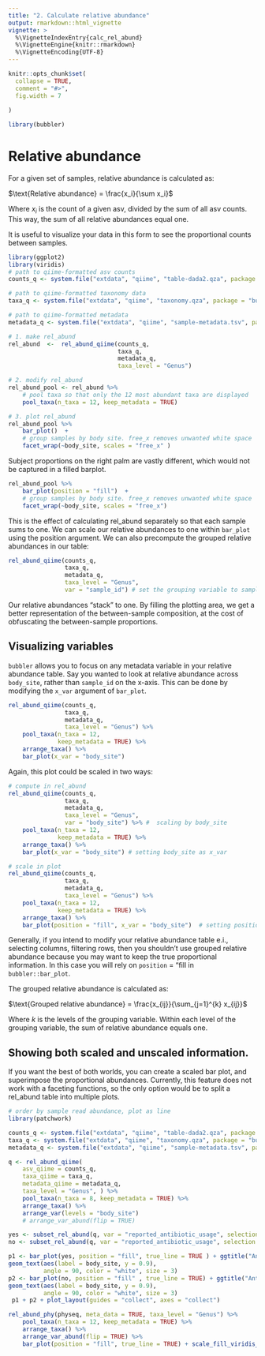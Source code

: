 ```yaml
---
title: "2. Calculate relative abundance"
output: rmarkdown::html_vignette
vignette: >
  %\VignetteIndexEntry{calc_rel_abund}
  %\VignetteEngine{knitr::rmarkdown}
  %\VignetteEncoding{UTF-8}
---
```


```r
knitr::opts_chunk$set(
  collapse = TRUE,
  comment = "#>", 
  fig.width = 7
  
)
```

```r
library(bubbler)
```
# Relative abundance
 
For a given set of samples, relative abundance is calculated as:


$\text{Relative abundance} = \frac{x_i}{\sum x_i}$


Where $x_i$ is the count of a given asv, divided by the sum of all asv counts. This way, the sum of all relative abundances equal one. 


It is useful to visualize your data in this form to see the proportional counts between samples. 


```r
library(ggplot2)
library(viridis)
# path to qiime-formatted asv counts 
counts_q <- system.file("extdata", "qiime", "table-dada2.qza", package = "bubbler")

# path to qiime-formatted taxonomy data 
taxa_q <- system.file("extdata", "qiime", "taxonomy.qza", package = "bubbler")

# path to qiime-formatted metadata
metadata_q <- system.file("extdata", "qiime", "sample-metadata.tsv", package = "bubbler")

```

```r
# 1. make rel_abund
rel_abund  <-  rel_abund_qiime(counts_q, 
                               taxa_q, 
                               metadata_q,
                               taxa_level = "Genus")

# 2. modify rel_abund
rel_abund_pool <- rel_abund %>%
    # pool taxa so that only the 12 most abundant taxa are displayed 
    pool_taxa(n_taxa = 12, keep_metadata = TRUE) 

# 3. plot rel_abund
rel_abund_pool %>%
    bar_plot()  + 
    # group samples by body site. free_x removes unwanted white space
    facet_wrap(~body_site, scales = "free_x" ) 

```


Subject proportions on the right palm are vastly different, which would not be captured in a filled barplot. 


```r
rel_abund_pool %>%
    bar_plot(position = "fill")  + 
    # group samples by body site. free_x removes unwanted white space
    facet_wrap(~body_site, scales = "free_x") 
```

This is the effect of calculating rel_abund separately so that each sample sums to one. We can scale our relative abundances to one within `bar_plot` using the position argument. We can also precompute the grouped relative abundances in our table:


```r
rel_abund_qiime(counts_q, 
                taxa_q,
                metadata_q,
                taxa_level = "Genus",
                var = "sample_id") # set the grouping variable to sample_id
```


Our relative abundances "stack" to one. By filling the plotting area, we get a better representation of the between-sample composition, at the cost of obfuscating the between-sample proportions. 

## Visualizing variables 

`bubbler`  allows you to focus on any metadata variable in your relative abundance table. Say you wanted to look at relative abundance across `body_site`, rather than `sample_id` on the x-axis. This can be done by modifying the `x_var` argument of `bar_plot`.


```r
rel_abund_qiime(counts_q,
                taxa_q,
                metadata_q,
                taxa_level = "Genus") %>%
    pool_taxa(n_taxa = 12,
              keep_metadata = TRUE) %>%
    arrange_taxa() %>%
    bar_plot(x_var = "body_site")
```


Again, this plot could be scaled in two ways: 


```r
# compute in rel_abund
rel_abund_qiime(counts_q,
                taxa_q,
                metadata_q,
                taxa_level = "Genus",
                var = "body_site") %>% #  scaling by body_site
    pool_taxa(n_taxa = 12,
              keep_metadata = TRUE) %>%
    arrange_taxa() %>%
    bar_plot(x_var = "body_site") # setting body_site as x_var

# scale in plot
rel_abund_qiime(counts_q,
                taxa_q,
                metadata_q,
                taxa_level = "Genus") %>%
    pool_taxa(n_taxa = 12,
              keep_metadata = TRUE) %>%
    arrange_taxa() %>%
    bar_plot(position = "fill", x_var = "body_site")  # setting position as fill

```
Generally, if you intend to modify your relative abundance table e.i., selecting columns, filtering rows, then you shouldn't use grouped relative abundance because you may want to keep the true proportional information. In this case you will rely on `position` = "fill in `bubbler::bar_plot`.

The grouped relative abundance is calculated as: 

$\text{Grouped relative abundance} = \frac{x_{ij}}{\sum_{j=1}^{k} x_{ij}}$

Where $k$ is the levels of the grouping variable. Within each level of the grouping
variable, the sum of relative abundance equals one. 


## Showing both scaled and unscaled information.

If you want the best of both worlds, you can create a scaled bar plot, and superimpose the proportional abundances. Currently, this feature does not work with a faceting functions, so the only option would be to split a rel_abund table into multiple plots.

```r
# order by sample read abundance, plot as line
library(patchwork)

counts_q <- system.file("extdata", "qiime", "table-dada2.qza", package = "bubbler")
taxa_q <- system.file("extdata", "qiime", "taxonomy.qza", package = "bubbler")
metadata_q <- system.file("extdata", "qiime", "sample-metadata.tsv", package = "bubbler")

q <- rel_abund_qiime(
    asv_qiime = counts_q,
    taxa_qiime = taxa_q,
    metadata_qiime = metadata_q,
    taxa_level = "Genus", ) %>% 
    pool_taxa(n_taxa = 8, keep_metadata = TRUE) %>%
    arrange_taxa() %>%
    arrange_var(levels = "body_site")
    # arrange_var_abund(flip = TRUE)

yes <- subset_rel_abund(q, var = "reported_antibiotic_usage", selection = "Yes")
no <- subset_rel_abund(q, var = "reported_antibiotic_usage", selection = "No")

p1 <- bar_plot(yes, position = "fill", true_line = TRUE ) + ggtitle("Antibiotics used") + 
geom_text(aes(label = body_site, y = 0.9), 
          angle = 90, color = "white", size = 3)
p2 <- bar_plot(no, position = "fill" , true_line = TRUE) + ggtitle("Antibiotics not used") + 
geom_text(aes(label = body_site, y = 0.9), 
          angle = 90, color = "white", size = 3)
 p1 + p2 + plot_layout(guides = "collect", axes = "collect")

```
```r
rel_abund_phy(physeq, meta_data = TRUE, taxa_level = "Genus") %>%
    pool_taxa(n_taxa = 12, keep_metadata = TRUE) %>%
    arrange_taxa() %>%
    arrange_var_abund(flip = TRUE) %>%
    bar_plot(position = "fill", true_line = TRUE) + scale_fill_viridis_d(option = "turbo")
```





